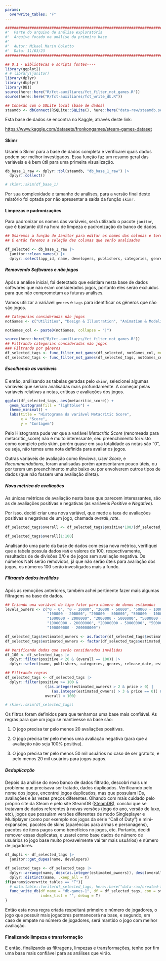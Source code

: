 ```yaml
---
params:
  overwrite_tables: "F"
---
```

```r
########################################################################################## #
#'  Parte do arquivo de análise exploratória
#'  Arquivo focado na análise da primeira base
#' 
#'  Autor: Mikael Marin Coletto
#'  Data: 11/03/23
########################################################################################## #

## 0.1 - Bibliotecas e scripts fontes----
library(ggplot2)
# # library(janitor)
library(dplyr)
library(dbplyr)
library(DBI)
source(here::here("R/fct-auxiliares/fct_filter_not_games.R"))
source(here::here("R/fct-auxiliares/fct_write_db.R"))

## Conexão com o SQLite local (base de dados)
steamdb <- dbConnect(RSQLite::SQLite(), here::here("data-raw/steamdb.sqlite"))


```

Esta base de dados se encontra no Kaggle, através deste link:

<https://www.kaggle.com/datasets/fronkongames/steam-games-dataset>


#### Skimr

Usarei o Skimr para a base de dados completa e verificarei quais dados podem ser melhor investigados. Essa função faz um resumo geral das variáveis e é bem útil para uma primeira visualização.

```r

db_base_1_raw <- dplyr::tbl(steamdb, "db_base_1_raw") |> 
  dplyr::collect()
```

```r
# skimr::skim(df_base_1)
```

Por sua complexidade e tamanho de análises, para a versão final deste relatório foi optada por não apresentar a saída da função `skimr`.

#### Limpezas e padronizações

Para padronizar os nomes das variáveis, será utilizado o pacote `janitor`, que é bastante útil na hora de limpeza e padronização do banco de dados.

```r
## Usaremos a função do Janitor para editar os nomes das colunas e torná-las mais fáceis de serem manipuladas
## E então faremos a seleção das colunas que serão analisadas

df_selected <- db_base_1_raw |> 
  janitor::clean_names() |>
  dplyr::select(app_id, name, developers, publishers, categories, genres, tags, release_date, estimated_owners, peak_ccu, price, windows, mac, linux, metacritic_score, user_score, positive, negative, recommendations, average_playtime_forever, median_playtime_forever, average_playtime_two_weeks, median_playtime_two_weeks)
```

##### Removendo Softwares e não jogos

Após a análise inicial, foi detectado que existiam nesta base de dados softwares que não eram considerados jogos, portanto eles serão excluídos para que não comprometam as futuras análises.

Vamos utilizar a variável `genres` e `tags` para identificar os gêneros que não são jogos.

```r
## Categorias consideradas não jogos
notGames <- c("Utilities", "Design & Illustration", "Animation & Modeling", "Game Development", "Photo Editing", "Audio Production", "Video Production", "Accounting", "Movie", "Documentary", "Episodic", "Short", "Tutorial", "360 Video")

notGames_col <- paste0(notGames, collapse = "|")

source(here::here("R/fct-auxiliares/fct_filter_not_games.R"))
## Filtrando categorias consideradas não jogos
### Filtrando por gêneros
df_selected_tags <- func_filter_not_games(df_selected, notGames_col, mode = 1, dbplyr = F) ## dbplyr = T não implementado
df_selected_tags <- func_filter_not_games(df_selected_tags, notGames_col, mode = 2, dbplyr = F)

```

##### Escolhendo as variáveis

E então, análisando as tabelas geradas pelo `skimr`, selecionei algumas variáveis que seriam analisadas mais profundamente. A começar pelas variáveis relativas a notas, críticas e avaliações dos jogos.

```r

ggplot(df_selected_tags, aes(metacritic_score)) +
  geom_histogram(fill = "lightblue") +
  theme_minimal() +
  labs(title = "Histograma da variável Metacritic Score",
       x = "Score",
       y = "Contagem")
```

Pelo Histograma pude ver que a variável *Metacritic Score* (renomeada para metacritic_score) não é muito interessante, seu preenchimento foi visto como completo pelo skim, porém quase em sua totalidade as notas são "0", ou seja, não temos uma nota definida para avaliar os jogos.

Outras variáveis de avaliação como *Reviews*, *User Score*, e *Recommendations*, foram analisadas porém apresentaram pouco úteis, ou por terem um preenchimento muito baixo ou por envolverem outros tipos de dados (que não fossem uma avaliação direta).

##### Nova métrica de avaliações

As únicas métricas de avaliação nesta base que parecem interessantes, são as de avaliações positivas e negativas (as variáveis *Positive* e *Negative*).

Por isso, decidi criar uma nova variável, que mede a taxa de avaliações positivas e negativas de um jogo, chamada *overall_rate*.

```r
df_selected_tags$overall <- df_selected_tags$positive*100/(df_selected_tags$positive + df_selected_tags$negative)

df_selected_tags$overall[1:100]
```

Analisando uma parte da base de dados com essa nova métrica, verifiquei que a tabela possuía dados `NaN` e valores de 100, respectivamente, resultados de de divisões $0/0$ e de jogos sem avaliação negativa. Os números NaN serão removidos, já que não serão úteis para avaliação dos jogos, os números 100 serão investigados mais a fundo.

##### Filtrando dados inválidos

Após as remoções anteriores, também achei pertinente fazer mais algumas filtragens na base de dados.

```r

## Criando uma variável do tipo fator para número de donos estimados
levels_owners <- c("0 - 0", "0 - 20000", "20000 - 50000", "50000 - 100000", 
                   "100000 - 200000", "200000 - 500000", "500000 - 1000000",
                   "1000000 - 2000000", "2000000 - 5000000", "5000000 - 10000000", 
                   "10000000 - 20000000", "20000000 - 50000000", "50000000 - 100000000",
                   "100000000 - 200000000")

df_selected_tags$estimated_owners <- as.factor(df_selected_tags$estimated_owners)
df_selected_tags$estimated_owners <- factor(df_selected_tags$estimated_owners, levels = levels_owners)

## Verificando dados que serão considerados inválidos
df_100 <- df_selected_tags |> 
  dplyr::filter(positive < 20 & (overall == 100)) |> 
  dplyr::select(name, publishers, categories, genres, release_date, estimated_owners, positive, negative, overall)

## Filtrando regras
df_selected_tags <- df_selected_tags |> 
  dplyr::filter(positive >= 100 & 
                  ((as.integer(estimated_owners) > 2 & price > 0) | 
                     (as.integer(estimated_owners) > 3 & price == 0)) &
                  overall < 100)

# skimr::skim(df_selected_tags)
```

Os filtros foram definidos para que tenhamos uma base mais confiável. As regras para que um jogo se mantivesse na base são:

1.  O jogo precisa ter pelo menos 20 avaliações positivas.

2.  O jogo precisa ter pelo menos uma avaliação negativa (para que a avaliação não seja 100% positiva).

3.  O jogo precisa ter pelo menos 50 mil usuários no caso de ser gratuito, e pelo menos 20 mil usuários para jogos pagos.

##### Deduplicação

Depois da análise do novo banco de dados filtrado, descobri mais um problema que precisava ser tratado, dados duplicados. Verificando pelo nome dos jogos, encontrei jogos duplicados, mas que possuíam IDs, avaliações e às vezes preços diferentes. Olhando com mais cuidado pelo próprio site da Steam e pelo site SteamDB ([SteamDB](https://steamdb.info)), concluí que se tratavam de dados referentes à novas versões (jogo do ano, versão de luxo, etc), jogos que possuíam versões diferentes de modo Singleplayer e Multiplayer (como por exemplo nos jogos da série "Call of Duty") e mini-expansões, pacotes de skins (aparências para armas e personagens), pacotes de itens pagos como benefícios no jogos, etc. Portanto, decidi remover essas duplicatas, e usarei como base dados de número de usuários (o jogo base muito provavelmente vai ter mais usuários) e número de jogadores.

```r
df_dupli <- df_selected_tags |> 
  janitor::get_dupes(name, developers)

df_selected_tags <- df_selected_tags |> 
  dplyr::arrange(name, desc(as.integer(estimated_owners)), desc(overall)) |> 
  dplyr::distinct(name, .keep_all = T)
if(params$overwrite_tables == "T"){
  # data.table::fwrite(df_selected_tags, here::here("data-raw/created-tables/db-games-1.csv"))
  func_write_db(df_name = "db-games-1", df = df_selected_tags, con = steamdb, overwrite = T, 
                index_list = "", debug = T)
}
```

Então esta nova regra criada respeitará primeiro o número de jogadores, o jogo que possuir mais jogadores permanecerá na base, e segundo, em caso de empate no número de jogadores, será mantido o jogo com melhor avaliação.

#### Finalizando limpeza e transformação

E então, finalizando as filtragens, limpezas e transformações, tenho por fim uma base mais confiável para as análises que virão.

